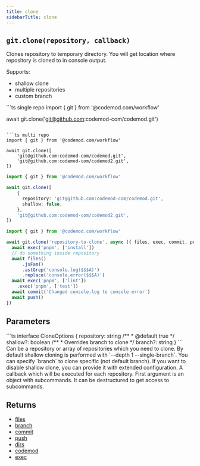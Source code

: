 ```yaml
---
title: clone
sidebarTitle: clone
---
```


## `git.clone(repository, callback)`

Clones repository to temporary directory. You will get location where repository is cloned to in console output.

Supports:
- shallow clone
- multiple repositories
- custom branch

<CodeGroup>
```ts single repo
import { git } from '@codemod.com/workflow'

await git.clone('git@github.com:codemod-com/codemod.git')
```

```ts multi repo
import { git } from '@codemod.com/workflow'

await git.clone([
    'git@github.com:codemod-com/codemod.git',
    'git@github.com:codemod-com/codemod2.git',
])

```

```ts shallow clone
import { git } from '@codemod.com/workflow'

await git.clone([
    {
      repository: 'git@github.com:codemod-com/codemod.git',
      shallow: false,
    },
    'git@github.com:codemod-com/codemod2.git',
])
```
</CodeGroup>

```ts callback
import { git } from '@codemod.com/workflow'

await git.clone('repository-to-clone', async ({ files, exec, commit, push }) => {
  await exec('pnpm', ['install'])
  // do something inside repository
  await files()
      .jsFam()
      .astGrep('console.log($$$A)')
      .replace('console.error($$$A)')
  await exec('pnpm', ['lint'])
    .exec('pnpm', ['test'])
  await commit('Changed console.log to console.error')
  await push()
})
```

## Parameters

<ParamField path="repository" type="string | CloneOptions | (string | CloneOptions)[]" required>
```ts
interface CloneOptions {
  repository: string
  /**
   * @default true
   */
  shallow?: boolean
  /**
   * Overrides branch to clone
   */
  branch?: string
}
```
Can be a repository or array of repositories which you need to clone.
By default shallow cloning is performed with `--depth 1 --single-branch`. You can specify `branch` to clone specific (not default branch).
If you want to disable shallow clone, you can provide it with extended configuration.
</ParamField>

<ResponseField name="callback" type="(subcommands: Subcommands) => Promise<void> | void">
A callback which will be executed for each repository. First argument is an object with subcommands. It can be destructured to get access to subcommands.
</ResponseField>

## Returns

- [files](/api/file/files)
- [branch](/api/git/branch)
- [commit](/api/git/commit)
- [push](/api/git/push)
- [dirs](/api/file/dirs)
- [codemod](/api/transformation/codemod)
- [exec](/api/command/exec)
